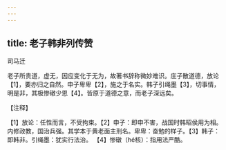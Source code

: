 ```yaml
---
---
---
```

title: 老子韩非列传赞
---



司马迁

老子所贵道，虚无，因应变化于无为，故著书辞称微妙难识。庄子散道德，放论【1】，要亦归之自然。申子卑卑【2】，施之于名实。韩子引绳墨【3】，切事情，明是非，其极惨礅少恩【4】。皆原于道德之意，而老子深远矣。

【注释】

【1】放论：任性而言，不受拘束。【2】申子：即申不害，战国时韩昭侯用为相。内修政教，国治兵强。其学本于黄老面主刑名。卑卑：奋勉的样子。【3】韩子：即韩非。引绳墨：犹实行法治。
【4】惨礅（hé核）：指用法严酷。